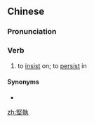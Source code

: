 {{also|坚执}}
==Chinese==
{{zh-forms|s=坚执}}

===Pronunciation===
{{zh-pron
|m=jiānzhí
|cat=v
}}

===Verb===
{{zh-verb}}

# {{lb|zh|literary}} to [[insist]] on; to [[persist]] in

====Synonyms====
* {{zh-l|堅持}}

[[zh:堅執]]
